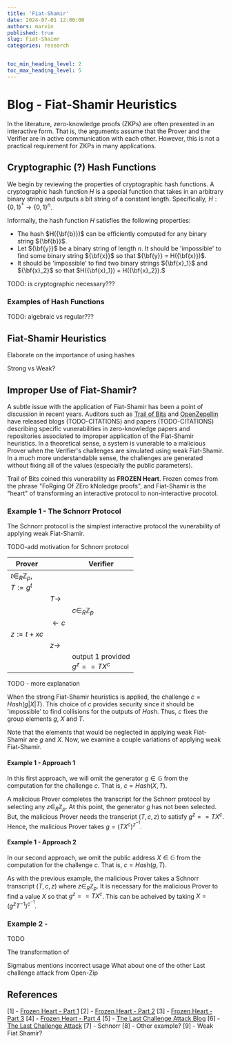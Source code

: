 ```yaml
---
title: 'Fiat-Shamir'
date: 2024-07-01 12:00:00
authors: marvin
published: true
slug: Fiat-Shaimr
categories: research


toc_min_heading_level: 2
toc_max_heading_level: 5
---
```

# Blog - Fiat-Shamir Heuristics

In the literature, zero-knowledge proofs (ZKPs) are often presented in an interactive form.
That is, the arguments assume that the Prover and the Verifier are in active communication with each other.
However, this is not a practical requirement for ZKPs in many applications. 

## Cryptographic (?) Hash Functions
We begin by reviewing the properties of cryptographic hash functions.
A cryptographic hash function $H$ is a special function that takes in an arbitrary binary string and outputs a bit string of a constant length.
Specifically,
$H : \{0,1\}^* \rightarrow \{0,1\}^n$.

Informally, the hash function $H$ satisfies the following properties:
- The hash $H({\bf{b}})$ can be efficiently computed for any binary string ${\bf{b}}$.
- Let ${\bf{y}}$ be a binary string of length $n$. It should be 'impossible' to find some binary string ${\bf{x}}$ so that ${\bf{y}} = H({\bf{x}})$. 
- It should be 'impossible' to find two binary strings ${\bf{x}_1}$ and ${\bf{x}_2}$ so that $H({\bf{x}_1}) = H({\bf{x}_2}).$

TODO: is cryptographic necessary???

### Examples of Hash Functions
TODO: algebraic vs regular???

## Fiat-Shamir Heuristics

Elaborate on the importance of using hashes

Strong vs Weak?

## Improper Use of Fiat-Shamir?

A subtle issue with the application of Fiat-Shamir has been a point of discussion in recent years.
Auditors such as [Trail of Bits](https://www.trailofbits.com/) and [OpenZepellin](https://www.openzeppelin.com/) have released blogs (TODO-CITATIONS) and papers (TODO-CITATIONS) describing specific vunerabilities in zero-knowledge papers and repositories associated to improper application of the Fiat-Shamir heuristics.
In a theoretical sense, a system is vunerable to a malicious Prover when the Verifier's challenges are simulated using weak Fiat-Shamir.
In a much more understandable sense, the challenges are generated without fixing all of the values (especially the public parameters).

Trail of Bits coined this vunerability as **FROZEN Heart**.
Frozen comes from the phrase "FoRging Of ZEro kNoledge proofs",
and Fiat-Shamir is the "heart" of transforming an interactive protocol to non-interactive procotol.

### Example 1 - The Schnorr Protocol
The Schnorr protocol is the simplest interactive protocol the vunerability of applying weak Fiat-Shamir.

TODO-add motivation for Schnorr protocol

|Prover| | Verifier|
|----|----|----|
|$t \in_R \mathbb{Z}_p$,<br> $T := g^t$|    |    |
|    | $T \rightarrow$| |
|  |  | $c \in_R \mathbb{Z}_p$|
|  | $\leftarrow c$ |
| $z := t + xc$ | | |
| | $z \rightarrow$ | |
| | | output 1 provided <br> $g^z == T X^c$|

TODO - more explanation

When the strong Fiat-Shamir heuristics is applied,
the challenge $c = Hash(g|X|T)$.
This choice of $c$ provides security since it should be 'impossible' to find collisions for the outputs of $Hash$.
Thus, $c$ fixes the group elements $g$, $X$ and $T$.

Note that the elements that would be neglected in applying weak Fiat-Shamir are $g$ and $X$.
Now, we examine a couple variations of applying weak Fiat-Shamir.

#### Example 1 - Approach 1
In this first approach, we will omit the generator $g \in \mathbb{G}$ from the computation for the challenge $c$.
That is, $c = Hash(X,T)$.

A malicious Prover completes the transcript for the Schnorr protocol by selecting any $z \in_R \mathbb{Z}_p$.
At this point, the generator $g$ has not been selected.
But, the malicious Prover needs the transcript $(T,c,z)$ to satisfy $g^z == TX^c$.
Hence, the malicious Prover takes $g = (TX^c)^{z^{-1}}.$

#### Example 1 - Approach 2
In our second approach, we omit the public address $X \in \mathbb{G}$ from the computation for the challenge $c$.
That is, $c = Hash(g,T)$.

As with the previous example, the malicious Prover takes a Schnorr transcript $(T,c,z)$ where $z \in_R \mathbb{Z}_p$.
It is necessary for the malicious Prover to find a value $X$ so that $g^z == TX^c$.
This can be acheived by taking $X = (g^z T^{-1})^{c^{-1}}$.

### Example 2 - 
TODO

The transformation of 

Sigmabus mentions incorrect usage
What about one of the other 
Last challenge attack from Open-Zip

## References
[1] - [Frozen Heart - Part 1](https://blog.trailofbits.com/2022/04/13/part-1-coordinated-disclosure-of-vulnerabilities-affecting-girault-bulletproofs-and-plonk/)
[2] - [Frozen Heart - Part 2](https://blog.trailofbits.com/2022/04/14/the-frozen-heart-vulnerability-in-giraults-proof-of-knowledge/)
[3] - [Frozen Heart - Part 3](https://blog.trailofbits.com/2022/04/15/the-frozen-heart-vulnerability-in-bulletproofs/)
[4] - [Frozen Heart - Part 4](https://blog.trailofbits.com/2022/04/18/the-frozen-heart-vulnerability-in-plonk/)
[5] - [The Last Challenge Attack Blog](https://blog.openzeppelin.com/the-last-challenge-attack)
[6] - [The Last Challenge Attack](https://eprint.iacr.org/2024/398)
[7] - Schnorr
[8] - Other example?
[9] - Weak Fiat Shamir?